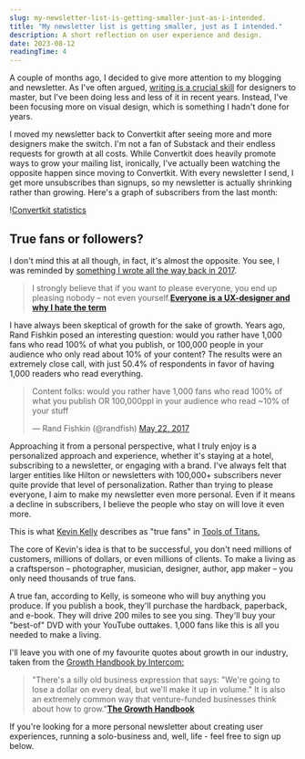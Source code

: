 ```yaml
---
slug: my-newsletter-list-is-getting-smaller-just-as-i-intended.
title: "My newsletter list is getting smaller, just as I intended."
description: A short reflection on user experience and design.
date: 2023-08-12
readingTime: 4
---
```


A couple of months ago, I decided to give more attention to my blogging and newsletter. As I've often argued, <a href="/designers-write/">writing is a crucial skill</a> for designers to master, but I've been doing less and less of it in recent years. Instead, I've been focusing more on visual design, which is something I hadn't done for years.

I moved my newsletter back to Convertkit after seeing more and more designers make the switch. I'm not a fan of Substack and their endless requests for growth at all costs. While Convertkit does heavily promote ways to grow your mailing list, ironically, I've actually been watching the opposite happen since moving to Convertkit. With every newsletter I send, I get more unsubscribes than signups, so my newsletter is actually shrinking rather than growing. Here's a graph of subscribers from the last month:

!<a href="/images/articles/blog-convertkit.png">Convertkit statistics</a>

## True fans or followers?

I don't mind this at all though, in fact, it's almost the opposite. You see, I was reminded by <a href="/truefans/">something I wrote all the way back in 2017</a>.

> I strongly believe that if you want to please everyone, you end up pleasing nobody – not even yourself.**<a href="/ux-designer/">Everyone is a UX-designer and why I hate the term</a>**

I have always been skeptical of growth for the sake of growth. Years ago, Rand Fishkin posed an interesting question: would you rather have 1,000 fans who read 100% of what you publish, or 100,000 people in your audience who only read about 10% of your content? The results were an extremely close call, with just 50.4% of respondents in favor of having 1,000 readers who read everything.

<blockquote class="twitter-tweet" data-dnt="true"><p lang="en" dir="ltr">Content folks: would you rather have 1,000 fans who read 100% of what you publish OR 100,000ppl in your audience who read ~10% of your stuff</p>— Rand Fishkin (@randfish) <a href="https://twitter.com/randfish/status/866726978514243590?ref_src=twsrc%5Etfw">May 22, 2017</a></blockquote> <script async src="https://platform.twitter.com/widgets.js" charset="utf-8"></script>

Approaching it from a personal perspective, what I truly enjoy is a personalized approach and experience, whether it's staying at a hotel, subscribing to a newsletter, or engaging with a brand. I've always felt that larger entities like Hilton or newsletters with 100,000+ subscribers never quite provide that level of personalization. Rather than trying to please everyone, I aim to make my newsletter even more personal. Even if it means a decline in subscribers, I believe the people who stay on will love it even more.

This is what <a href="https://kk.org">Kevin Kelly</a> describes as "true fans" in <a href="https://toolsoftitans.com">Tools of Titans.</a>

The core of Kevin's idea is that to be successful, you don't need millions of customers, millions of dollars, or even millions of clients. To make a living as a craftsperson – photographer, musician, designer, author, app maker – you only need thousands of true fans.

A true fan, according to Kelly, is someone who will buy anything you produce. If you publish a book, they'll purchase the hardback, paperback, and e-book. They will drive 200 miles to see you sing. They'll buy your "best-of" DVD with your YouTube outtakes. 1,000 fans like this is all you needed to make a living.

I'll leave you with one of my favourite quotes about growth in our industry, taken from the <a href="https://www.intercom.com/resources/books/growth-handbook">Growth Handbook by Intercom:</a>

>"There's a silly old business expression that says: "We're going to lose a dollar on every deal, but we'll make it up in volume." It is also an extremely common way that venture-funded businesses think about how to grow."**<a href="https://www.intercom.com/resources/books/growth-handbook">The Growth Handbook</a>**

If you're looking for a more personal newsletter about creating user experiences, running a solo-business and, well, life - feel free to sign up below.